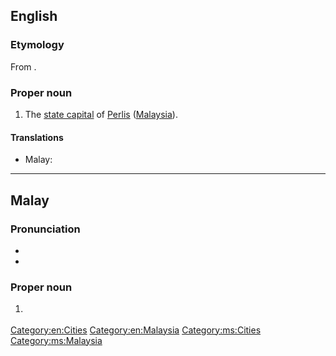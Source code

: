 ==English==

===Etymology===
From {{etyl|ms}} {{term|Kangar|lang=ms}}.

===Proper noun===
{{en-proper noun}}

# The [[state capital]] of [[Perlis]] ([[Malaysia]]).

====Translations====
{{trans-top|capital of Perlis}}
* Malay: {{t|ms|Kangar}}
{{trans-mid}}
{{trans-bottom}}

[[Category:en:Cities]]
[[Category:en:Malaysia]]

----

==Malay==

===Pronunciation===
* {{IPA|/kaŋa(r)/|lang=ms}}
* {{rhymes|aŋa(r)|ŋa(r)|a(r)|lang=ms}}

===Proper noun===
{{head|ms|proper noun}}

# {{l|en|Kangar}} {{qualifier|capital of Perlis}}

[[Category:ms:Cities]]
[[Category:ms:Malaysia]]